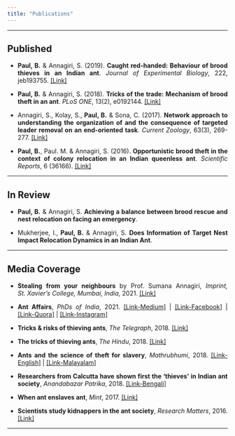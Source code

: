 ```yaml
---
title: "Publications"
---
```


<style>
body {
text-align: justify}
</style>

----

## Published

* **Paul, B.** & Annagiri, S. (2019). **Caught red-handed: Behaviour of brood thieves in an Indian ant**. *Journal of Experimental Biology*, 222, jeb193755. <a href='https://jeb.biologists.org/content/222/2/jeb193755' target='_blank'>[Link]</a>

* **Paul, B.** & Annagiri, S. (2018). **Tricks of the trade: Mechanism of brood theft in an ant**. *PLoS ONE*, 13(2), e0192144. <a href='https://journals.plos.org/plosone/article?id=10.1371/journal.pone.0192144' target='_blank'>[Link]</a>

* Annagiri, S., Kolay, S., **Paul, B.** & Sona, C. (2017). **Network approach to understanding the organization of and the consequence of targeted leader removal on an end-oriented task**. *Current Zoology*, 63(3), 269-277. <a href='https://academic.oup.com/cz/article/63/3/269/3057023' target='_blank'>[Link]</a>

* **Paul, B.**, Paul. M. & Annagiri, S. (2016). **Opportunistic brood theft in the context of colony relocation in an Indian queenless ant**. *Scientific Reports*, 6 (36166). <a href='https://www.nature.com/articles/srep36166' target='_blank'>[Link]</a>

----

## In Review

* **Paul, B.** & Annagiri, S. **Achieving a balance between brood rescue and nest relocation on facing an emergency**. 

* Mukherjee, I., **Paul, B.** & Annagiri, S. **Does Information of Target Nest Impact Relocation Dynamics in an Indian Ant**.

----

## Media Coverage

* **Stealing from your neighbours** by Prof. Sumana Annagiri, *Imprint, St. Xavier's College, Mumbai, India*, 2021. <a href='https://heyzine.com/flip-book/0a3c983ebc.html?fbclid=IwAR03a5GxEQbhnmysvGByxCje4mQ61WzD8J-KDjCNH2EqoTCmuehQAgFiKyQ#page/16' target='_blank'>[Link]</a> 

* **Ant Affairs**, *PhDs of India*, 2021. <a href='https://phdsofindia.medium.com/ant-affairs-7b473b995c30' target='_blank'>[Link-Medium]</a> | <a href='https://www.facebook.com/114820623548215/posts/249843483379261/?d=n' target='_blank'>[Link-Facebook]</a> | <a href='https://www.quora.com/q/phdsofindia/Ant-affairs' target='_blank'>[Link-Quora]</a> | <a href='https://www.instagram.com/p/CKiLvSZHaO8/?igshid=15dieij48tdwb' target='_blank'>[Link-Instagram]</a>

* **Tricks & risks of thieving ants**, *The Telegraph*, 2018. <a href='https://www.telegraphindia.com/states/west-bengal/tricks-amp-risks-of-thieving-ants/cid/1412016' target='_blank'>[Link]</a>

* **The tricks of thieving ants**, *The Hindu*, 2018. <a href='https://www.thehindu.com/sci-tech/science/the-tricks-of-thieving-ants/article22952945.ece' target='_blank'>[Link]</a>

* **Ants and the science of theft for slavery**, *Mathrubhumi*, 2018. <a href='https://english.mathrubhumi.com/technology/science/ants-and-the-science-of-theft-for-slavery-1.2667863' target='_blank'>[Link-English]</a> | <a href='https://www.mathrubhumi.com/environment/biodiversity/ants-steal-ant-pupae-from-other-colonies-to-enslave-the-young-ones-for-work-study-1.2667772' target='_blank'>[Link-Malayalam]</a> 

* **Researchers from Calcutta have shown first the 'thieves' in Indian ant society**, *Anandabazar Patrika*, 2018. <a href='https://www.anandabazar.com/others/science/researchers-from-calcutta-have-shown-first-the-thieves-in-indian-ant-society-dgtlx-1.802867' target='_blank'>[Link-Bengali]</a>

* **When ant enslaves ant**, *Mint*, 2017. <a href='https://www.livemint.com/Sundayapp/gzW6cUolzPS88SGtBZN4GP/When-ant-enslaves-ant.html' target='_blank'>[Link]</a>

* **Scientists study kidnappers in the ant society**, *Research Matters*, 2016. <a href='https://researchmatters.in/article/scientists-study-kidnappers-ant-society' target='_blank'>[Link]</a> 

----